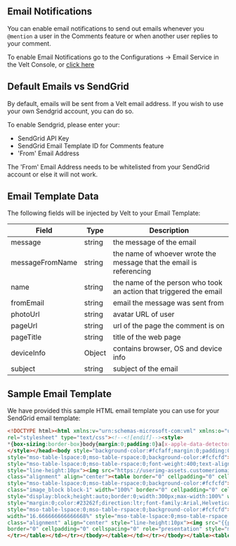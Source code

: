 ## Email Notifications

You can enable email notifications to send out emails whenever you `@mention` a user in the Comments feature or when another user replies to your comment.

To enable Email Notifications go to the Configurations -> Email Service in the Velt Console, or [click here](https://console.velt.dev/dashboard/config/email)

## Default Emails vs SendGrid 

By default, emails will be sent from a Velt email address. If you wish to use your own Sendgrid account, you can do so.

To enable Sendgrid, please enter your:
 - SendGrid API Key 
 - SendGrid Email Template ID for Comments feature
 - 'From' Email Address

<Warning> The 'From' Email Address needs to be whitelisted from your SendGrid account or else it will not work.</Warning>


## Email Template Data

The following fields will be injected by Velt to your Email Template:

| Field             | Type          | Description       |
| ----------------- | ------------- | ------------------|
| message           | string        | the message of the email |
| messageFromName   | string        | the name of whoever wrote the message that the email is referencing |      
| name              | string        | the name of the person who took an action that triggered the email |
| fromEmail         | string        | email the message was sent from |
| photoUrl          | string        | avatar URL of user |
| pageUrl           | string        | url of the page the comment is on  |
| pageTitle         | string        | title of the web page |
| deviceInfo        | Object        | contains browser, OS and device info |     
| subject           | string        | subject of the email  |
 


## Sample Email Template

We have provided this sample HTML email template you can use for your SendGrid email template:

```html
<!DOCTYPE html><html xmlns:v="urn:schemas-microsoft-com:vml" xmlns:o="urn:schemas-microsoft-com:office:office" lang="en"><head><title></title><meta http-equiv="Content-Type" content="text/html; charset=utf-8"><meta name="viewport" content="width=device-width,initial-scale=1"><!--[if mso]><xml><o:OfficeDocumentSettings><o:PixelsPerInch>96</o:PixelsPerInch><o:AllowPNG/></o:OfficeDocumentSettings></xml><![endif]--><!--[if !mso]><!--><link href="https://fonts.googleapis.com/css?family=Lato" 
rel="stylesheet" type="text/css"><!--<![endif]--><style>
*{box-sizing:border-box}body{margin:0;padding:0}a[x-apple-data-detectors]{color:inherit!important;text-decoration:inherit!important}#MessageViewBody a{color:inherit;text-decoration:none}p{line-height:inherit}.desktop_hide,.desktop_hide table{mso-hide:all;display:none;max-height:0;overflow:hidden}.image_block img+div{display:none} @media (max-width:620px){.row-6 .column-2 .block-1.button_block .alignment a,.row-6 .column-2 .block-1.button_block .alignment div,.row-8 .column-2 .block-1.button_block .alignment a,.row-8 .column-2 .block-1.button_block .alignment div,.row-9 .column-2 .block-1.button_block .alignment a,.row-9 .column-2 .block-1.button_block .alignment div{display:inline-block!important}.row-content{width:100%!important}.mobile_hide{display:none}.stack .column{width:100%;display:block}.mobile_hide{min-height:0;max-height:0;max-width:0;overflow:hidden;font-size:0}.desktop_hide,.desktop_hide table{display:table!important;max-height:none!important}.row-3 .column-2 .block-1.heading_block h2,.row-4 .column-2 .block-1.heading_block h3,.row-6 .column-1 .block-1.heading_block h1,.row-6 .column-2 .block-1.button_block .alignment,.row-7 .column-1 .block-1.heading_block h1,.row-7 .column-2 .block-1.heading_block h1,.row-8 .column-1 .block-1.heading_block h1,.row-8 .column-2 .block-1.button_block .alignment,.row-9 .column-1 .block-1.heading_block h1,.row-9 .column-2 .block-1.button_block .alignment{text-align:center!important}.row-3 .column-2 .block-1.heading_block td.pad{padding:10px 0 5px!important}.row-2 .column-1 .block-2.heading_block td.pad{padding:15px 20px 25px!important}.row-6 .column-1 .block-1.heading_block td.pad,.row-7 .column-1 .block-1.heading_block td.pad,.row-8 .column-1 .block-1.heading_block td.pad{padding:20px 0 10px 10px!important}.row-7 .column-2 .block-1.heading_block td.pad{padding:0 0 20px 10px!important}.row-5 .column-1 .block-1.button_block td.pad,.row-6 .column-2 .block-1.button_block td.pad,.row-8 .column-2 .block-1.button_block td.pad{padding:0 10px 10px!important}.row-5 .column-1 .block-1.button_block a span,.row-5 .column-1 .block-1.button_block div,.row-5 .column-1 .block-1.button_block div span{font-size:15px!important;line-height:1.5!important}.row-4 .column-2 .block-1.heading_block td.pad{padding:0 15px 15px!important}.row-9 .column-1 .block-1.heading_block td.pad{padding:20px 0 0 10px!important}.row-6 .column-2 .block-1.button_block a span,.row-6 .column-2 .block-1.button_block div,.row-6 .column-2 .block-1.button_block div span,.row-8 .column-2 .block-1.button_block a span,.row-8 .column-2 .block-1.button_block div,.row-8 .column-2 .block-1.button_block div span,.row-9 .column-2 .block-1.button_block a span,.row-9 .column-2 .block-1.button_block div,.row-9 .column-2 .block-1.button_block div span{line-height:2!important}.row-9 .column-2 .block-1.button_block td.pad{padding:0 10px 20px!important}.row-3 .column-1,.row-7 .column-1{padding:5px 15px 0!important}.row-4 .column-1{padding:0 15px 20px!important}.row-5 .column-1{padding:20px 15px 10px!important}.row-6 .column-1{padding:25px 15px 5px!important}.row-8 .column-1,.row-9 .column-1{padding:5px 15px!important}.row-10 .column-1{padding:25px 15px!important}.row-11 .column-1{padding:20px 0 5px!important}}
</style></head><body style="background-color:#fcfaff;margin:0;padding:0;-webkit-text-size-adjust:none;text-size-adjust:none"><table class="nl-container" width="100%" border="0" cellpadding="0" cellspacing="0" role="presentation" style="mso-table-lspace:0;mso-table-rspace:0;background-color:#fcfaff"><tbody><tr><td><table class="row row-1" align="center" width="100%" border="0" cellpadding="0" cellspacing="0" role="presentation" 
style="mso-table-lspace:0;mso-table-rspace:0;background-color:#fcfcfd"><tbody><tr><td><table class="row-content stack" align="center" border="0" cellpadding="0" cellspacing="0" role="presentation" style="mso-table-lspace:0;mso-table-rspace:0;background-color:#fff;color:#000;width:600px" width="600"><tbody><tr><td class="column column-1" width="100%" 
style="mso-table-lspace:0;mso-table-rspace:0;font-weight:400;text-align:left;padding-left:15px;padding-right:15px;vertical-align:top;border-top:0;border-right:0;border-bottom:0;border-left:0"><table class="image_block block-1" width="100%" border="0" cellpadding="0" cellspacing="0" role="presentation" style="mso-table-lspace:0;mso-table-rspace:0"><tr><td class="pad" style="padding-bottom:15px;padding-top:15px;width:100%;padding-right:0;padding-left:0"><div class="alignment" align="center" 
style="line-height:10px"><img src="https://userimg-assets.customeriomail.com/images/client-env-130244/1672229401114_bf6f38add70cda9d60a2bdb92a92eab6_jiouxj%25201_01GNCA7D03JX85CJMAZFP37R16.png" style="display:block;height:auto;border:0;width:171px;max-width:100%" width="171"></div></td></tr></table><table class="divider_block block-2" width="100%" border="0" cellpadding="0" cellspacing="0" role="presentation" style="mso-table-lspace:0;mso-table-rspace:0"><tr><td class="pad"><div 
class="alignment" align="center"><table border="0" cellpadding="0" cellspacing="0" role="presentation" width="100%" style="mso-table-lspace:0;mso-table-rspace:0"><tr><td class="divider_inner" style="font-size:1px;line-height:1px;border-top:1px solid #d9d9d9"><span>&#8202;</span></td></tr></table></div></td></tr></table></td></tr></tbody></table></td></tr></tbody></table><table class="row row-2" align="center" width="100%" border="0" cellpadding="0" cellspacing="0" role="presentation" 
style="mso-table-lspace:0;mso-table-rspace:0;background-color:#fcfcfd"><tbody><tr><td><table class="row-content stack" align="center" border="0" cellpadding="0" cellspacing="0" role="presentation" style="mso-table-lspace:0;mso-table-rspace:0;color:#000;width:600px" width="600"><tbody><tr><td class="column column-1" width="100%" style="mso-table-lspace:0;mso-table-rspace:0;font-weight:400;text-align:left;vertical-align:top;border-top:0;border-right:0;border-bottom:0;border-left:0"><table 
class="image_block block-1" width="100%" border="0" cellpadding="0" cellspacing="0" role="presentation" style="mso-table-lspace:0;mso-table-rspace:0"><tr><td class="pad" style="padding-bottom:24px;padding-top:24px;width:100%;padding-right:0;padding-left:0"><div class="alignment" align="center" style="line-height:10px"><img src="https://userimg-assets.customeriomail.com/images/client-env-130244/1681999609203_header-tagged_01GYFFTFVMRN5HKXDR99E5Z4VE.png" 
style="display:block;height:auto;border:0;width:300px;max-width:100%" width="300"></div></td></tr></table><table class="heading_block block-2" width="100%" border="0" cellpadding="0" cellspacing="0" role="presentation" style="mso-table-lspace:0;mso-table-rspace:0"><tr><td class="pad" style="padding-bottom:30px;padding-left:60px;padding-right:60px;padding-top:15px;text-align:center;width:100%"><h1 
style="margin:0;color:#23262f;direction:ltr;font-family:Arial,Helvetica Neue,Helvetica,sans-serif;font-size:28px;font-weight:700;letter-spacing:normal;line-height:120%;text-align:center;margin-top:0;margin-bottom:0"><span class="tinyMce-placeholder">{{name}} {{subject}}.</span></h1></td></tr></table></td></tr></tbody></table></td></tr></tbody></table><table class="row row-3" align="center" width="100%" border="0" cellpadding="0" cellspacing="0" role="presentation" 
style="mso-table-lspace:0;mso-table-rspace:0;background-color:#fcfcfd"><tbody><tr><td><table class="row-content stack" align="center" border="0" cellpadding="0" cellspacing="0" role="presentation" style="mso-table-lspace:0;mso-table-rspace:0;background-color:#fff;border-bottom:0 solid #e6e8ec;border-left:1px solid #e6e8ec;border-radius:20px 20px 0 0;border-right:1px solid #e6e8ec;border-top:1px solid #e6e8ec;color:#000;width:600px" width="600"><tbody><tr><td class="column column-1" 
width="16.666666666666668%" style="mso-table-lspace:0;mso-table-rspace:0;font-weight:400;text-align:left;padding-left:15px;padding-right:15px;padding-top:5px;vertical-align:top;border-top:0;border-right:0;border-bottom:0;border-left:0"><table class="image_block block-1" width="100%" border="0" cellpadding="0" cellspacing="0" role="presentation" style="mso-table-lspace:0;mso-table-rspace:0"><tr><td class="pad" style="padding-left:10px;padding-right:10px;padding-top:10px;width:100%"><div 
class="alignment" align="center" style="line-height:10px"><img src="{{photoUrl}}" style="display:block;height:auto;border:0;width:50px;max-width:100%" width="50"></div></td></tr></table></td><td class="column column-2" width="83.33333333333333%" style="mso-table-lspace:0;mso-table-rspace:0;font-weight:400;text-align:left;padding-bottom:5px;padding-top:5px;vertical-align:top;border-top:0;border-right:0;border-bottom:0;border-left:0"><table class="heading_block block-1" width="100%" 
border="0" cellpadding="0" cellspacing="0" role="presentation" style="mso-table-lspace:0;mso-table-rspace:0"><tr><td class="pad" style="padding-bottom:5px;padding-top:20px;text-align:center;width:100%"><h2 style="margin:0;color:#141416;direction:ltr;font-family:Arial,Helvetica Neue,Helvetica,sans-serif;font-size:20px;font-weight:700;letter-spacing:normal;line-height:120%;text-align:left;margin-top:0;margin-bottom:0"><span class="tinyMce-placeholder">{{messageFromName}}</span></h2></td>
</tr></table></td></tr></tbody></table></td></tr></tbody></table><table class="row row-4" align="center" width="100%" border="0" cellpadding="0" cellspacing="0" role="presentation" style="mso-table-lspace:0;mso-table-rspace:0;background-color:#fcfcfd"><tbody><tr><td><table class="row-content stack" align="center" borde...
```